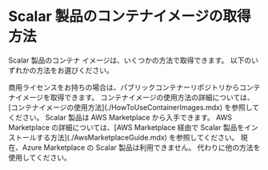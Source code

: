 # Scalar 製品のコンテナイメージの取得方法


Scalar 製品のコンテナ イメージは、いくつかの方法で取得できます。 以下のいずれかの方法をお選びください。

<Tabs queryString="container-images">
  <TabItem value="container-images" label="コンテナイメージ" default>
    商用ライセンスをお持ちの場合は、パブリックコンテナーリポジトリからコンテナイメージを取得できます。 コンテナイメージの使用方法の詳細については、[コンテナイメージの使用方法](./HowToUseContainerImages.mdx) を参照してください。
  </TabItem>
  <TabItem value="aws-marketplace" label="AWS Marketplace">
    Scalar 製品は AWS Marketplace から入手できます。 AWS Marketplace の詳細については、[AWS Marketplace 経由で Scalar 製品をインストールする方法](./AwsMarketplaceGuide.mdx) を参照してください。
  </TabItem>
  <TabItem value="azure-marketplace" label="Azure Marketplace">
    現在、Azure Marketplace の Scalar 製品は利用できません。 代わりに他の方法を使用してください。
  </TabItem>
</Tabs>
